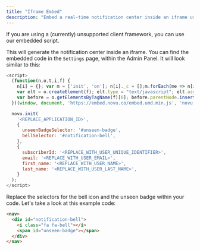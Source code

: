 ```yaml
---
title: "Iframe Embed"
description: "Embed a real-time notification center inside an iframe using our embedded script."
---
```


If you are using a (currently) unsupported client framework, you can use our embedded script. 

This will generate the notification center inside an iframe. You can find the embedded code in the `Settings` page, within the Admin Panel. It will look similar to this:

```js
<script>
  (function(n,o,t,i,f) {
    n[i] = {}; var m = ['init', 'on']; n[i]._c = [];m.forEach(me => n[i][me] = function() {n[i]._c.push([me, arguments])});
    var elt = o.createElement(f); elt.type = "text/javascript"; elt.async = true; elt.src = t;
    var before = o.getElementsByTagName(f)[0]; before.parentNode.insertBefore(elt, before);
  })(window, document, 'https://embed.novu.co/embed.umd.min.js', 'novu', 'script');

  novu.init(
    '<REPLACE_APPLICATION_ID>',
    {
      unseenBadgeSelector: '#unseen-badge',
      bellSelector: '#notification-bell',
    },
    {
      subscriberId: '<REPLACE_WITH_USER_UNIQUE_IDENTIFIER>',
      email: '<REPLACE_WITH_USER_EMAIL>',
      first_name: '<REPLACE_WITH_USER_NAME>',
      last_name: '<REPLACE_WITH_USER_LAST_NAME>',
    }
  );
</script>
```

Replace the selectors for the bell icon and the unseen badge within your code. Let's take a look at this example code:

```html
<nav>
  <div id="notification-bell">
    <i class="fa fa-bell"></i>
    <span id="unseen-badge"></span>
  </div>
</nav>
```